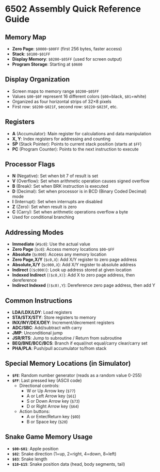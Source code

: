 # 6502 Assembly Quick Reference Guide

## Memory Map
- **Zero Page**: `$0000`-`$00FF` (first 256 bytes, faster access)
- **Stack**: `$0100`-`$01FF`
- **Display Memory**: `$0200`-`$05FF` (used for screen output)
- **Program Storage**: Starting at `$0600`

## Display Organization
- Screen maps to memory range `$0200`-`$05FF`
- Values `$00`-`$0F` represent 16 different colors (`$00`=black, `$01`=white)
- Organized as four horizontal strips of 32×8 pixels
- First row: `$0200`-`$021F`, second row: `$0220`-`$023F`, etc.

## Registers
- **A** (Accumulator): Main register for calculations and data manipulation
- **X, Y**: Index registers for addressing and counting
- **SP** (Stack Pointer): Points to current stack position (starts at `$FF`)
- **PC** (Program Counter): Points to the next instruction to execute

## Processor Flags
- **N** (Negative): Set when bit 7 of result is set
- **V** (Overflow): Set when arithmetic operation causes signed overflow
- **B** (Break): Set when BRK instruction is executed
- **D** (Decimal): Set when processor is in BCD (Binary Coded Decimal) mode
- **I** (Interrupt): Set when interrupts are disabled
- **Z** (Zero): Set when result is zero
- **C** (Carry): Set when arithmetic operations overflow a byte
- Used for conditional branching

## Addressing Modes
- **Immediate** (`#$c0`): Use the actual value
- **Zero Page** (`$c0`): Access memory locations `$00`-`$FF`
- **Absolute** (`$c000`): Access any memory location
- **Zero Page,X/Y** (`$c0,X`): Add X/Y register to zero page address
- **Absolute,X/Y** (`$c000,X`): Add X/Y register to absolute address
- **Indirect** (`($c000)`): Look up address stored at given location
- **Indexed Indirect** (`($c0,X)`): Add X to zero page address, then dereference
- **Indirect Indexed** (`($c0),Y`): Dereference zero page address, then add Y

## Common Instructions
- **LDA/LDX/LDY**: Load registers
- **STA/STX/STY**: Store registers to memory
- **INX/INY/DEX/DEY**: Increment/decrement registers
- **ADC/SBC**: Add/subtract with carry
- **JMP**: Unconditional jump
- **JSR/RTS**: Jump to subroutine / Return from subroutine
- **BEQ/BNE/BCC/BCS**: Branch if equal/not equal/carry clear/carry set
- **PHA/PLA**: Push/pull accumulator to/from stack

## Special Memory Locations (in Simulator)
- **`$FE`**: Random number generator (reads as a random value 0-255)
- **`$FF`**: Last pressed key (ASCII code)
  - Directional controls:
    - W or Up Arrow key (`$77`)
    - A or Left Arrow key (`$61`)
    - S or Down Arrow key (`$73`)
    - D or Right Arrow key (`$64`)
  - Action buttons:
    - A or Enter/Return key (`$0D`)
    - B or Space key (`$20`)

## Snake Game Memory Usage
- **`$00`-`$01`**: Apple position
- **`$02`**: Snake direction (1=up, 2=right, 4=down, 8=left)
- **`$03`**: Snake length
- **`$10`-`$15`**: Snake position data (head, body segments, tail)
